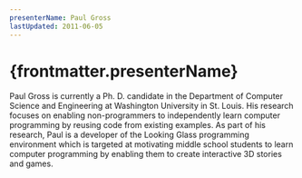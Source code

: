 ```yaml
---
presenterName: Paul Gross
lastUpdated: 2011-06-05
---
```


# {frontmatter.presenterName}
Paul Gross is currently
a Ph. D. candidate in the Department of Computer Science and
Engineering at Washington University in St. Louis. His research
focuses on enabling non-programmers to independently learn computer
programming by reusing code from existing examples. As part of his
research, Paul is a developer of the Looking Glass programming
environment which is targeted at motivating middle school students
to learn computer programming by enabling them to create
interactive 3D stories and games.
